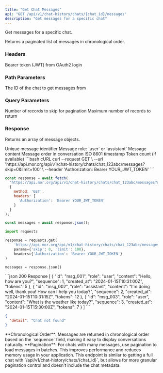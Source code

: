 ```yaml
---
title: "Get Chat Messages"
api: "GET /api/v1/chat-history/chats/{chat_id}/messages"
description: "Get messages for a specific chat"
---
```


Get messages for a specific chat.

Returns a paginated list of messages in chronological order.

### Headers

<ParamField header="Authorization" type="string" required>
  Bearer token (JWT) from OAuth2 login
</ParamField>

### Path Parameters

<ParamField path="chat_id" type="string" required>
  The ID of the chat to get messages from
</ParamField>

### Query Parameters

<ParamField query="skip" type="integer" default={0}>
  Number of records to skip for pagination
</ParamField>

<ParamField query="limit" type="integer" default={100}>
  Maximum number of records to return
</ParamField>

### Response

Returns an array of message objects.

<ResponseField name="id" type="string">
  Unique message identifier
</ResponseField>

<ResponseField name="role" type="string">
  Message role: `user` or `assistant`
</ResponseField>

<ResponseField name="content" type="string">
  Message content
</ResponseField>

<ResponseField name="sequence" type="integer">
  Message order in conversation
</ResponseField>

<ResponseField name="created_at" type="string">
  ISO 8601 timestamp
</ResponseField>

<ResponseField name="tokens" type="integer">
  Token count (if available)
</ResponseField>

<RequestExample>
```bash cURL
curl --request GET \
  --url 'https://api.mor.org/api/v1/chat-history/chats/chat_123abc/messages?skip=0&limit=100' \
  --header 'Authorization: Bearer YOUR_JWT_TOKEN'
```

```javascript JavaScript
const response = await fetch(
  'https://api.mor.org/api/v1/chat-history/chats/chat_123abc/messages?skip=0&limit=100',
  {
    method: 'GET',
    headers: {
      'Authorization': 'Bearer YOUR_JWT_TOKEN'
    }
  }
);

const messages = await response.json();
```

```python Python
import requests

response = requests.get(
    'https://api.mor.org/api/v1/chat-history/chats/chat_123abc/messages',
    params={'skip': 0, 'limit': 100},
    headers={'Authorization': 'Bearer YOUR_JWT_TOKEN'}
)

messages = response.json()
```
</RequestExample>

<ResponseExample>
```json 200 Response
[
  {
    "id": "msg_001",
    "role": "user",
    "content": "Hello, how are you?",
    "sequence": 1,
    "created_at": "2024-01-15T10:31:00Z",
    "tokens": 5
  },
  {
    "id": "msg_002",
    "role": "assistant",
    "content": "I'm doing well, thank you! How can I help you today?",
    "sequence": 2,
    "created_at": "2024-01-15T10:31:15Z",
    "tokens": 12
  },
  {
    "id": "msg_003",
    "role": "user",
    "content": "What is the weather like today?",
    "sequence": 3,
    "created_at": "2024-01-15T15:30:00Z",
    "tokens": 7
  }
]
```

```json 404 Not Found
{
  "detail": "Chat not found"
}
```
</ResponseExample>

<Info>
  **Chronological Order**: Messages are returned in chronological order based on the `sequence` field, making it easy to display conversations naturally.
</Info>

<Tip>
  **Pagination**: For chats with many messages, use pagination to load messages in batches. This improves performance and reduces memory usage in your application.
</Tip>

<Note>
  This endpoint is similar to getting a full chat with `/api/v1/chat-history/chats/{chat_id}`, but allows for more granular pagination control and doesn't include the chat metadata.
</Note>

